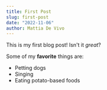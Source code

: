 ```yaml
---
title: First Post
slug: first-post
date: "2022-11-06"
author: Mattia De Vivo
---
```


This is my first blog post! Isn't it _great_?

Some of my **favorite** things are:

- Petting dogs
- Singing
- Eating potato-based foods

